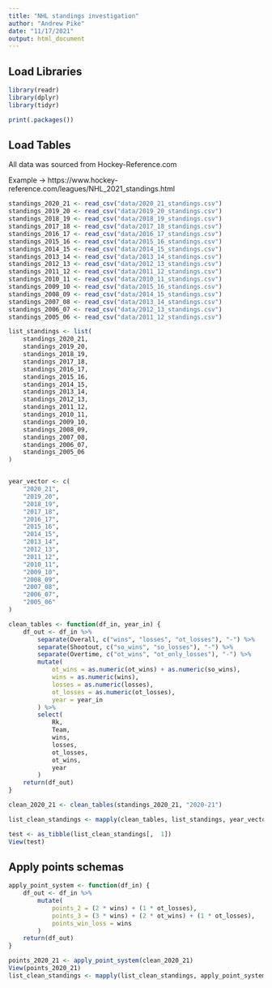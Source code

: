 ```yaml
---
title: "NHL standings investigation"
author: "Andrew Pike"
date: "11/17/2021"
output: html_document
---
```


## Load Libraries
```r

library(readr)
library(dplyr)
library(tidyr)

print(.packages())

```

## Load Tables

All data was sourced from Hockey-Reference.com

Example -> https://www.hockey-reference.com/leagues/NHL_2021_standings.html

```r
standings_2020_21 <- read_csv("data/2020_21_standings.csv")
standings_2019_20 <- read_csv("data/2019_20_standings.csv")
standings_2018_19 <- read_csv("data/2018_19_standings.csv")
standings_2017_18 <- read_csv("data/2017_18_standings.csv")
standings_2016_17 <- read_csv("data/2016_17_standings.csv")
standings_2015_16 <- read_csv("data/2015_16_standings.csv")
standings_2014_15 <- read_csv("data/2014_15_standings.csv")
standings_2013_14 <- read_csv("data/2013_14_standings.csv")
standings_2012_13 <- read_csv("data/2012_13_standings.csv")
standings_2011_12 <- read_csv("data/2011_12_standings.csv")
standings_2010_11 <- read_csv("data/2010_11_standings.csv")
standings_2009_10 <- read_csv("data/2015_16_standings.csv")
standings_2008_09 <- read_csv("data/2014_15_standings.csv")
standings_2007_08 <- read_csv("data/2013_14_standings.csv")
standings_2006_07 <- read_csv("data/2012_13_standings.csv")
standings_2005_06 <- read_csv("data/2011_12_standings.csv")

list_standings <- list(
    standings_2020_21,
    standings_2019_20,
    standings_2018_19,
    standings_2017_18,
    standings_2016_17,
    standings_2015_16,
    standings_2014_15,
    standings_2013_14,
    standings_2012_13,
    standings_2011_12,
    standings_2010_11,
    standings_2009_10,
    standings_2008_09,
    standings_2007_08,
    standings_2006_07,
    standings_2005_06
)


year_vector <- c(
    "2020_21",
    "2019_20",
    "2018_19",
    "2017_18",
    "2016_17",
    "2015_16",
    "2014_15",
    "2013_14",
    "2012_13",
    "2011_12",
    "2010_11",
    "2009_10",
    "2008_09",
    "2007_08",
    "2006_07",
    "2005_06"
)
```



```r
clean_tables <- function(df_in, year_in) {
    df_out <- df_in %>%
        separate(Overall, c("wins", "losses", "ot_losses"), "-") %>%
        separate(Shootout, c("so_wins", "so_losses"), "-") %>%
        separate(Overtime, c("ot_wins", "ot_only_losses"), "-") %>%
        mutate(
            ot_wins = as.numeric(ot_wins) + as.numeric(so_wins),
            wins = as.numeric(wins),
            losses = as.numeric(losses),
            ot_losses = as.numeric(ot_losses),
            year = year_in
        ) %>%
        select(
            Rk,
            Team,
            wins,
            losses,
            ot_losses,
            ot_wins,
            year
        )
    return(df_out)
}

clean_2020_21 <- clean_tables(standings_2020_21, "2020-21")

list_clean_standings <- mapply(clean_tables, list_standings, year_vector)

test <- as_tibble(list_clean_standings[,  1])
View(test)
```



## Apply points schemas

```r
apply_point_system <- function(df_in) {
    df_out <- df_in %>%
        mutate(
            points_2 = (2 * wins) + (1 * ot_losses),
            points_3 = (3 * wins) + (2 * ot_wins) + (1 * ot_losses),
            points_win_loss = wins
        )
    return(df_out)
}

points_2020_21 <- apply_point_system(clean_2020_21)
View(points_2020_21)
list_clean_standings <- mapply(list_clean_standings, apply_point_system)

```
